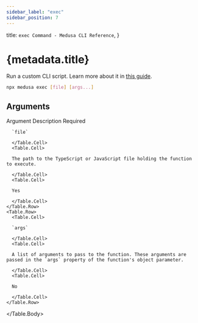 ```yaml
---
sidebar_label: "exec"
sidebar_position: 7
---
```



  title: `exec Command - Medusa CLI Reference`,
}

# {metadata.title}

Run a custom CLI script. Learn more about it in [this guide](!docs!/learn/fundamentals/custom-cli-scripts).

```bash
npx medusa exec [file] [args...]
```

## Arguments

<Table>
  <Table.Header>
    <Table.Row>
      <Table.HeaderCell>Argument</Table.HeaderCell>
      <Table.HeaderCell>Description</Table.HeaderCell>
      <Table.HeaderCell>Required</Table.HeaderCell>
    </Table.Row>
  </Table.Header>
  <Table.Body>
    <Table.Row>
      <Table.Cell>
      
      `file`
      
      </Table.Cell>
      <Table.Cell>

      The path to the TypeScript or JavaScript file holding the function to execute.
      
      </Table.Cell>
      <Table.Cell>

      Yes

      </Table.Cell>
    </Table.Row>
    <Table.Row>
      <Table.Cell>
      
      `args`
      
      </Table.Cell>
      <Table.Cell>

      A list of arguments to pass to the function. These arguments are passed in the `args` property of the function's object parameter.
      
      </Table.Cell>
      <Table.Cell>

      No

      </Table.Cell>
    </Table.Row>
  </Table.Body>
</Table>